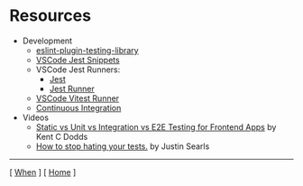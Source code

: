 # Resources

- Development
  - [eslint-plugin-testing-library](https://github.com/testing-library/eslint-plugin-testing-library)
  - [VSCode Jest Snippets](https://marketplace.visualstudio.com/items?itemName=andys8.jest-snippets)
  - VSCode Jest Runners: 
    - [Jest](https://marketplace.visualstudio.com/items?itemName=Orta.vscode-jest)
    - [Jest Runner](https://marketplace.visualstudio.com/items?itemName=firsttris.vscode-jest-runner)
  - [VSCode Vitest Runner](https://marketplace.visualstudio.com/items?itemName=ZixuanChen.vitest-explorer)
  - [Continuous Integration](https://medium.com/codex/set-up-automatic-testing-2507dfb94cbe)
- Videos
  - [Static vs Unit vs Integration vs E2E Testing for Frontend Apps](https://kentcdodds.com/blog/static-vs-unit-vs-integration-vs-e2e-tests) by Kent C Dodds
  - [How to stop hating your tests.](https://blog.testdouble.com/talks/2015-11-16-how-to-stop-hating-your-tests/) by Justin Searls 

---

[ [When](/when) ] [ [Home](/) ]


